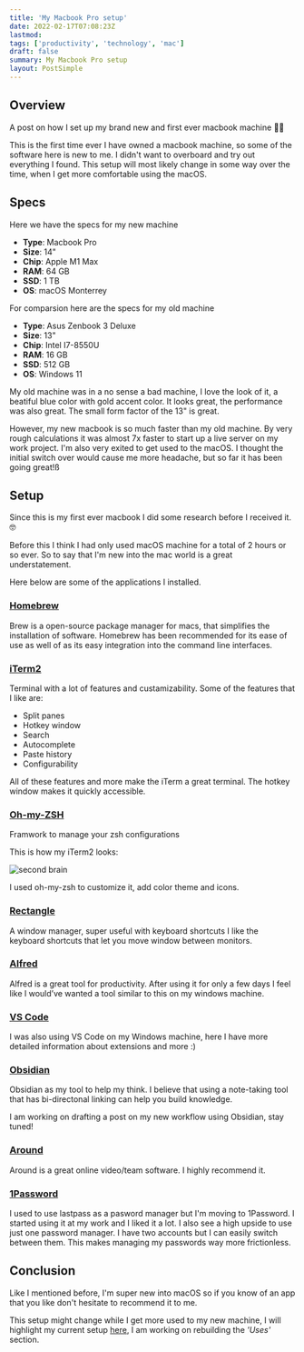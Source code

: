 ```yaml
---
title: 'My Macbook Pro setup'
date: 2022-02-17T07:08:23Z
lastmod:
tags: ['productivity', 'technology', 'mac']
draft: false
summary: My Macbook Pro setup
layout: PostSimple
---
```


## Overview

A post on how I set up my brand new and first ever macbook machine 🚀🚀

This is the first time ever I have owned a macbook machine, so some of the software here is new to me. I didn't want to overboard and try out everything I found.
This setup will most likely change in some way over the time, when I get more comfortable using the macOS.

<TOCInline toc={props.toc} exclude="Overview" toHeading={2} />

## Specs

Here we have the specs for my new machine

- **Type**: Macbook Pro
- **Size**: 14"
- **Chip**: Apple M1 Max
- **RAM**: 64 GB
- **SSD**: 1 TB
- **OS**: macOS Monterrey

For comparsion here are the specs for my old machine

- **Type**: Asus Zenbook 3 Deluxe
- **Size**: 13"
- **Chip**: Intel I7-8550U
- **RAM**: 16 GB
- **SSD**: 512 GB
- **OS**: Windows 11

My old machine was in a no sense a bad machine, I love the look of it, a beatiful blue color with gold accent color.
It looks great, the performance was also great. The small form factor of the 13" is great.

However, my new macbook is so much faster than my old machine. By very rough calculations it was almost 7x faster to start up a live server on my work project.
I'm also very exited to get used to the macOS. I thought the initial switch over would cause me more headache, but so far it has been going great!ß

## Setup

Since this is my first ever macbook I did some research before I received it. 🤓

Before this I think I had only used macOS machine for a total of 2 hours or so ever.
So to say that I'm new into the mac world is a great understatement.

Here below are some of the applications I installed.

### [Homebrew](https://brew.sh)

Brew is a open-source package manager for macs, that simplifies the installation of software.
Homebrew has been recommended for its ease of use as well of as its easy integration into the command line interfaces.

### [iTerm2](https://iterm2.com)

Terminal with a lot of features and custamizability.
Some of the features that I like are:

- Split panes
- Hotkey window
- Search
- Autocomplete
- Paste history
- Configurability

All of these features and more make the iTerm a great terminal.
The hotkey window makes it quickly accessible.

### [Oh-my-ZSH](https://ohmy.zsh)

Framwork to manage your zsh configurations

This is how my iTerm2 looks:

<Image alt="second brain" src="/static/images/iterm.png" width={1100} height={300} />

I used oh-my-zsh to customize it, add color theme and icons.

### [Rectangle](https://rectangle.app)

A window manager, super useful with keyboard shortcuts
I like the keyboard shortcuts that let you move window between monitors.

### [Alfred](https://alfredapp.com)

Alfred is a great tool for productivity.
After using it for only a few days I feel like I would’ve wanted a tool similar to this on my windows machine.

### [VS Code](https://code.visualstudio.com/)

I was also using VS Code on my Windows machine, here I have more detailed information about extensions and more :)

### [Obsidian](https://obsidian.md)

Obsidian as my tool to help my think.
I believe that using a note-taking tool that has bi-directonal linking can help you build knowledge.

I am working on drafting a post on my new workflow using Obsidian, stay tuned!

### [Around](https://around.co)

Around is a great online video/team software.
I highly recommend it.

### [1Password](https://1password.com/)

I used to use lastpass as a pasword manager but I'm moving to 1Password.
I started using it at my work and I liked it a lot. I also see a high upside to use just one password manager. I have two accounts but I can easily switch between them.
This makes managing my passwords way more frictionless.

## Conclusion

Like I mentioned before, I'm super new into macOS so if you know of an app that you like don't hesitate to recommend it to me.

This setup might change while I get more used to my new machine, I will highlight my current setup [here](https://www.einargudni.com/uses), I am working on rebuilding the _'Uses'_ section.
